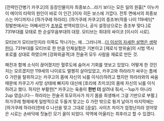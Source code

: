[전략인간병기 카쿠고]의 등장인물이자 최종보스...라기 보다는 모든 일의 원흉[* 이누카이 메이의 타락의 원인이 바로 이 인간.]이자 히든 보스에 가깝다. 전투 면에서의 최종보스는 어디까지나 [하가쿠레 하라라]. [하가쿠레 카쿠고]의 증조부(작중 나이 119세!)[* 정발판에서는 어째서인가 [[조부]]로 번역되었으나, 공식 설정상으로는 증조부 맞다.]로 731부대를 모태로 한 순살무음부대의 대장. 모티브는 희대의 싸이코 [이시이 시로].

모티브가 모티브인지라 이쪽도 막나가는, 에...그러니까...[[더 이상의 자세한 설명은 생략한다]]. 731부대를 모티브로 한 만큼 인체실험은 기본이고 [제로식 방위술]의 시범 역시 포로를 상대로 하였으며 [강화외골격]과 전술귀 모두 사람을 재료로 만든 것.

패전과 함께 소식이 끊어졌지만 혈루도에 숨어서 기회를 엿보고 있었다. 어떻게 한 것인지는 모르겠지만 119세의 나이로도 멀쩡히 살아있었고, 카쿠고와 하라라가 싸우는 틈에 G 가란을 탈취하고는 카쿠고의 몸에 자신의 뇌를 이식(!)하려고 했지만 하라라와의 싸움 때문에 카쿠고가 사망 상태에 빠지자 대신에 [호리에 츠미코]의 몸에 자신의 뇌를 이식하려고 했다. 하지만 부활한[* 카쿠고는 육충이 '''한번 더''' 살려내 줘서,--1up가 아니라 2up 였습니다-- 하라라는 전술귀 토모히사가 자기 몸을 희생해서 그걸 기반으로 부활.] 하가쿠레 형제에게 일방적으로 두들겨 맞고는 G 가란 밖으로 튕겨 날아가 마지막에는 [하가쿠레 하라라]한테 G 나선을 맞고 그대로 [끔살]. 사이즈 차이가 엄청난지라 얻어맞은 시로는 손바닥에 짓눌린 모기 꼴이 되었다. 악역에 어울리는 최후라고 할 수 있겠다.
